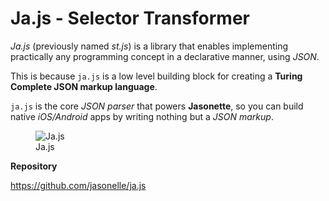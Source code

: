 # Ja.js - Selector Transformer

*Ja.js* (previously named *st.js*) is a library 
that enables implementing
practically any programming concept in a declarative manner, 
using *JSON*.

This is because `ja.js` is a low level building block for creating a 
**Turing Complete JSON markup language**.

`ja.js` is the core *JSON parser* that powers **Jasonette**, 
so you can build native *iOS/Android* apps by 
writing nothing but a *JSON markup*.

![Ja.js](images/jajs/jajs.gif)

**Repository**

[https://github.com/jasonelle/ja.js](https://github.com/jasonelle/ja.js)
